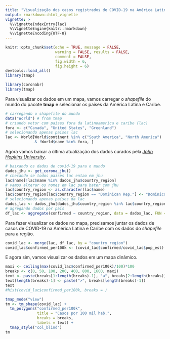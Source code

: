 ```yaml
---
title: "Visualização dos casos registrados de COVID-19 na América Latina"
output: rmarkdown::html_vignette
vignette: >
  %\VignetteIndexEntry{lac}
  %\VignetteEngine{knitr::rmarkdown}
  %\VignetteEncoding{UTF-8}
---
```


```r
knitr::opts_chunk$set(echo = TRUE, message = FALSE, 
                      warning = FALSE, results = FALSE, 
                      comment = FALSE, 
                      fig.width = 6, 
                      fig.height = 6)
devtools::load_all()
library(tmap)
```

```r
library(coronabr)
library(tmap)
```

Para visualizar os dados em um mapa, vamos carregar o _shapefile_ do mundo do pacote **tmap** e selecionar os países da América Latina e Caribe. 

```r
# carregando o shapefile do mundo
data("World") # from tmap
# criando vetor com paises fora da latinoamerica e caribe (lac)
fora <- c("Canada", "United States", "Greenland")
# selecionando apenas paises lac
lac <- World[World$continent %in% c("South America", "North America")
             & !World$name %in% fora, ]

```

Agora vamos baixar a última atualização dos dados curados pela [*John Hopkins University*](https://github.com/CSSEGISandData/COVID-19).

```r
# baixando os dados de covid-19 para o mundo
dados_jhu <- get_corona_jhu()
# checando se todos paises lac entao em jhu
lac$name[!lac$name %in% dados_jhu$country_region]
# vamos alterar os nomes em lac para bater com jhu
lac$country_region <- as.character(lac$name)
lac$country_region[lac$country_region == "Dominican Rep."] <- "Dominican Republic"
# selecionando apenas países da lac
dados_lac <- dados_jhu[dados_jhu$country_region %in% lac$country_region, ]
# agregando dados por país
df_lac <- aggregate(confirmed ~ country_region, data = dados_lac, FUN = sum)
```

Para fazer visualizar os dados no mapa, precisamos juntar os dados de casos de COVID-19 na América Latina e Caribe com os dados do _shapefile_ para a região. 

```r
covid_lac <- merge(lac, df_lac, by = "country_region")
covid_lac$confirmed_per100k <- (covid_lac$confirmed/covid_lac$pop_est) * 100000
```

E agora sim, vamos visualizar os dados em um mapa dinâmico. 

```r
maxi <- ceiling(max(covid_lac$confirmed_per100k)/100)*100
breaks <- c(0, 50, 100, 200, 400, 800, 1600, maxi)
text <- paste(breaks[1:length(breaks)-1], "a", breaks[2:length(breaks)])
text[length(breaks)-1] <- paste(">", breaks[length(breaks)-1])
text
#hist(covid_lac$confirmed_per100k, breaks = )
```



```r
tmap_mode("view")
tm <- tm_shape(covid_lac) +
  tm_polygons("confirmed_per100k", 
              title = "Casos por 100 mil hab.", 
              breaks = breaks, 
              labels = text) +
  tmap_style("col_blind")
tm
```

